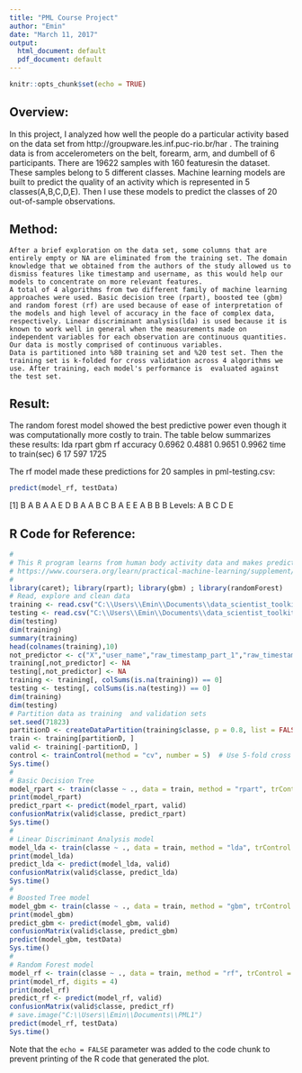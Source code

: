 ```yaml
---
title: "PML Course Project"
author: "Emin"
date: "March 11, 2017"
output:
  html_document: default
  pdf_document: default
---
```


```r
knitr::opts_chunk$set(echo = TRUE)
```


## Overview:
In this project, I analyzed how well the people do a particular activity based on the data set from http://groupware.les.inf.puc-rio.br/har . The training data is from accelerometers on the belt, forearm, arm, and dumbell of 6 participants. There are 19622 samples with 160 features\measurements in the dataset. These samples belong to 5 different classes. Machine learning models are built to predict the quality of an activity which is represented in 5 classes(A,B,C,D,E).  Then I use these models to predict the classes of 20 out-of-sample observations.

## Method:
	After a brief exploration on the data set, some columns that are entirely empty or NA are eliminated from the training set. The domain knowledge that we obtained from the authors of the study allowed us to dismiss features like timestamp and username, as this would help our models to concentrate on more relevant features.  
	A total of 4 algorithms from two different family of machine learning approaches were used. Basic decision tree (rpart), boosted tee (gbm) and random forest (rf) are used because of ease of interpretation of the models and high level of accuracy in the face of complex data, respectively. Linear discriminant analysis(lda) is used because it is known to work well in general when the measurements made on independent variables for each observation are continuous quantities. Our data is mostly comprised of continuous variables.
	Data is partitioned into %80 training set and %20 test set. Then the training set is k-folded for cross validation across 4 algorithms we use. After training, each model's performance is  evaluated against the test set.

## Result:
The random forest model showed the best predictive power even though it was computationally more costly to train. The table below summarizes these results:
      		  	      lda		  rpart		  gbm		    rf
accuracy  	      	0.6962	0.4881		0.9651		0.9962
time to train(sec)	6		    17	    	597		    1725

The rf model made these predictions for 20 samples in pml-testing.csv:

```r
predict(model_rf, testData)
```

[1] B A B A A E D B A A B C B A E E A B B B
Levels: A B C D E

## R Code for Reference:
```r
#
# This R program learns from human body activity data and makes predictions as described in
# https://www.coursera.org/learn/practical-machine-learning/supplement/PvInj/course-project-instructions-read-first
#
library(caret); library(rpart); library(gbm) ; library(randomForest)
# Read, explore and clean data
training <- read.csv("C:\\Users\\Emin\\Documents\\data_scientist_toolkit_R\\course8_PracticalML\\pml-training.csv", na.strings = c("NA", ""))
testing <- read.csv("C:\\Users\\Emin\\Documents\\data_scientist_toolkit_R\\course8_PracticalML\\pml-testing.csv", na.strings = c("NA", ""))
dim(testing)
dim(training)
summary(training)
head(colnames(training),10)
not_predictor <- c("X","user_name","raw_timestamp_part_1","raw_timestamp_part_2","cvtd_timestamp","new_window","num_window")
training[,not_predictor] <- NA
testing[,not_predictor] <- NA
training <- training[, colSums(is.na(training)) == 0]
testing <- testing[, colSums(is.na(testing)) == 0]
dim(training)
dim(testing)
# Partition data as training  and validation sets
set.seed(71823) 
partitionD <- createDataPartition(training$classe, p = 0.8, list = FALSE)
train <- training[partitionD, ]
valid <- training[-partitionD, ]
control <- trainControl(method = "cv", number = 5)  # Use 5-fold cross validation
Sys.time()
#
# Basic Decision Tree 
model_rpart <- train(classe ~ ., data = train, method = "rpart", trControl = control)
print(model_rpart)
predict_rpart <- predict(model_rpart, valid)
confusionMatrix(valid$classe, predict_rpart)
Sys.time()
#
# Linear Discriminant Analysis model
model_lda <- train(classe ~ ., data = train, method = "lda", trControl = control)
print(model_lda)
predict_lda <- predict(model_lda, valid)
confusionMatrix(valid$classe, predict_lda)
Sys.time()
#
# Boosted Tree model
model_gbm <- train(classe ~ ., data = train, method = "gbm", trControl = control)
print(model_gbm)
predict_gbm <- predict(model_gbm, valid)
confusionMatrix(valid$classe, predict_gbm)
predict(model_gbm, testData)
Sys.time()
#
# Random Forest model
model_rf <- train(classe ~ ., data = train, method = "rf", trControl = control)
print(model_rf, digits = 4)
print(model_rf)
predict_rf <- predict(model_rf, valid)
confusionMatrix(valid$classe, predict_rf)
# save.image("C:\\Users\\Emin\\Documents\\PML1")
predict(model_rf, testData)
Sys.time()
```

Note that the `echo = FALSE` parameter was added to the code chunk to prevent printing of the R code that generated the plot.
